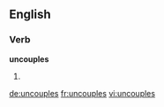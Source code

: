 
==English==

===Verb===
'''uncouples'''

# {{en-third-person singular of|uncouple}}

[[de:uncouples]]
[[fr:uncouples]]
[[vi:uncouples]]